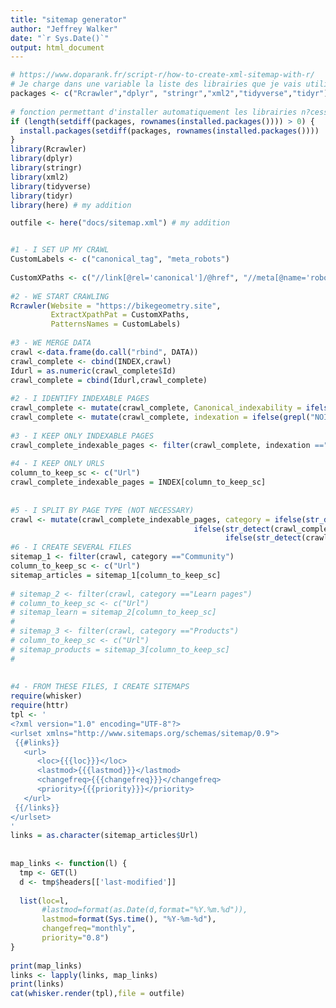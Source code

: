 ```yaml
---
title: "sitemap generator"
author: "Jeffrey Walker"
date: "`r Sys.Date()`"
output: html_document
---
```


```r
# https://www.doparank.fr/script-r/how-to-create-xml-sitemap-with-r/
# Je charge dans une variable la liste des librairies que je vais utiliser
packages <- c("Rcrawler","dplyr", "stringr","xml2","tidyverse","tidyr")
 
# fonction permettant d'installer automatiquement les librairies n?cessaires & non install?es
if (length(setdiff(packages, rownames(installed.packages()))) > 0) {
  install.packages(setdiff(packages, rownames(installed.packages())))  
}
library(Rcrawler)
library(dplyr)
library(stringr)
library(xml2)
library(tidyverse)
library(tidyr)
library(here) # my addition

outfile <- here("docs/sitemap.xml") # my addition


#1 - I SET UP MY CRAWL
CustomLabels <- c("canonical_tag", "meta_robots")
 
CustomXPaths <- c("//link[@rel='canonical']/@href", "//meta[@name='robots']/@content")
 
#2 - WE START CRAWLING 
Rcrawler(Website = "https://bikegeometry.site", 
         ExtractXpathPat = CustomXPaths, 
         PatternsNames = CustomLabels)
 
#3 - WE MERGE DATA
crawl <-data.frame(do.call("rbind", DATA))
crawl_complete <- cbind(INDEX,crawl)
Idurl = as.numeric(crawl_complete$Id)
crawl_complete = cbind(Idurl,crawl_complete)
        
#2 - I IDENTIFY INDEXABLE PAGES
crawl_complete <- mutate(crawl_complete, Canonical_indexability = ifelse(Url == canonical_tag | is.na(crawl_complete$canonical_tag), "Canonical Matching", "Canonical not Matching")) 
crawl_complete <- mutate(crawl_complete, indexation = ifelse(grepl("NOINDEX|noindex", crawl_complete$meta_robots), "Non Indexable", "Indexable")) 
 
#3 - I KEEP ONLY INDEXABLE PAGES
crawl_complete_indexable_pages <- filter(crawl_complete, indexation =="Indexable" & Canonical_indexability == "Canonical Matching" )
 
#4 - I KEEP ONLY URLS
column_to_keep_sc <- c("Url")
crawl_complete_indexable_pages = INDEX[column_to_keep_sc]
 
 
#5 - I SPLIT BY PAGE TYPE (NOT NECESSARY)
crawl <- mutate(crawl_complete_indexable_pages, category = ifelse(str_detect(crawl_complete_indexable_pages$Url,"/blog/"), "Articles",
                                         ifelse(str_detect(crawl_complete_indexable_pages$Url, "/learn/"), "Learn pages",
                                                ifelse(str_detect(crawl_complete_indexable_pages$Url, "Products"),"Products", "Community"))))
#6 - I CREATE SEVERAL FILES 
sitemap_1 <- filter(crawl, category =="Community")
column_to_keep_sc <- c("Url")
sitemap_articles = sitemap_1[column_to_keep_sc]
 
# sitemap_2 <- filter(crawl, category =="Learn pages")
# column_to_keep_sc <- c("Url")
# sitemap_learn = sitemap_2[column_to_keep_sc]
#  
# sitemap_3 <- filter(crawl, category =="Products")
# column_to_keep_sc <- c("Url")
# sitemap_products = sitemap_3[column_to_keep_sc]
#  
 
 
#4 - FROM THESE FILES, I CREATE SITEMAPS 
require(whisker)
require(httr)
tpl <- '
<?xml version="1.0" encoding="UTF-8"?>
<urlset xmlns="http://www.sitemaps.org/schemas/sitemap/0.9">
 {{#links}}
   <url>
      <loc>{{{loc}}}</loc>
      <lastmod>{{{lastmod}}}</lastmod>
      <changefreq>{{{changefreq}}}</changefreq>
      <priority>{{{priority}}}</priority>
   </url>
 {{/links}}
</urlset>
'
links = as.character(sitemap_articles$Url)
 
 
map_links <- function(l) {
  tmp <- GET(l)
  d <- tmp$headers[['last-modified']]
   
  list(loc=l,
       #lastmod=format(as.Date(d,format="%Y.%m.%d")),
       lastmod=format(Sys.time(), "%Y-%m-%d"),
       changefreq="monthly",
       priority="0.8")
}
 
print(map_links)
links <- lapply(links, map_links)
print(links)
cat(whisker.render(tpl),file = outfile)
```

